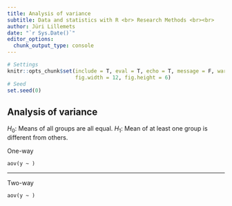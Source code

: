 ```yaml
---
title: Analysis of variance
subtitle: Data and statistics with R <br> Research Methods <br><br>
author: Jüri Lillemets
date: "`r Sys.Date()`"
editor_options: 
  chunk_output_type: console
---
```

  
```r
# Settings
knitr::opts_chunk$set(include = T, eval = T, echo = T, message = F, warning = T, error = T, 
                      fig.width = 12, fig.height = 6)
# Seed
set.seed(0)
```

## Analysis of variance

$H_{0}$: Means of all groups are all equal.
$H_{1}$: Mean of at least one group is different from others.

One-way

`aov(y ~ )`

---
  
  Two-way

`aov(y ~ )`